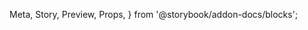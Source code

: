   Meta,
  Story,
  Preview,
  Props,
} from '@storybook/addon-docs/blocks';

<Meta
  title="Forms|Fields/Checkboox"
  component={Checkboox}
/>

<Preview>
  <Story name="As default">
    <Form debug initialValues={{ demo: false }}>
      <Field
        name="demo"
        type="checkbox"
        helper="Do not render"
      />
    </Form>
  </Story>
</Preview>

<Preview>
  <Story name="With custom value">
    <Form debug initialValues={{ demo: '' }}>
      <Field name="demo" type="checkbox" checkedValue="*" />
    </Form>
  </Story>
</Preview>

<Preview>
  <Story name="With forced boolean">
    <Form debug initialValues={{ demo: '' }}>
      <Field name="demo" type="checkbox" checkedValue />
    </Form>
  </Story>
</Preview>

<Preview>
  <Story name="As switch">
    <Form debug initialValues={{ lorem: true }}>
      <Field
        name="lorem"
        type="checkbox"
        variant="switch"
        helper="Hey"
      />
    </Form>
  </Story>
</Preview>
